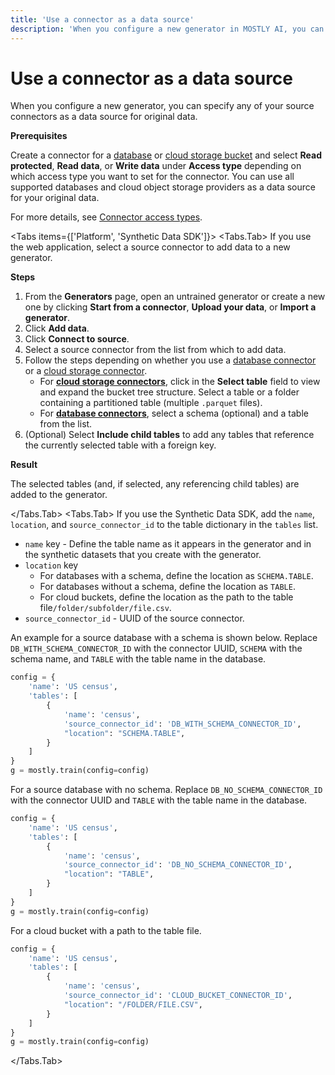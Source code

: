 ```yaml
---
title: 'Use a connector as a data source'
description: 'When you configure a new generator in MOSTLY AI, you can specify any of your source connectors as a data source for original data.'
---
```



# Use a connector as a data source

When you configure a new generator, you can specify any of your source connectors as a data source for original data.

**Prerequisites**

Create a connector for a [database](../create#database-connectors) or [cloud storage bucket](../create#cloud-storage-connectors) and select **Read protected**, **Read data**, or **Write data** under **Access type** depending on which access type you want to set for the connector. You can use all supported databases and cloud object storage providers as a data source for your original data.

For more details, see [Connector access types](/connectors/use/access-types).

<Tabs items={['Platform', 'Synthetic Data SDK']}>
<Tabs.Tab>
If you use the web application, select a source connector to add data to a new generator.

**Steps**

1. From the **Generators** page, open an untrained generator or create a new one by clicking **Start from a connector**, **Upload your data**, or **Import a generator**.
2. Click **Add data**.
3. Click **Connect to source**.
4. Select a source connector from the list from which to add data.
5. Follow the steps depending on whether you use a [database connector](/connectors/create#database-connectors) or a [cloud storage connector](/connectors/create#cloud-storage-connectors).
   - For [**cloud storage connectors**](/connectors/create#cloud-storage-connectors), click in the **Select table** field to view and expand the bucket tree structure. Select a table or a folder containing a partitioned table (multiple `.parquet` files).
   - For [**database connectors**](/connectors/create#database-connectors), select a schema (optional) and a table from the list.
6. (Optional) Select **Include child tables** to add any tables that reference the currently selected table with a foreign key.

**Result**

The selected tables (and, if selected, any referencing child tables) are added to the generator.

</Tabs.Tab>
<Tabs.Tab>
If you use the Synthetic Data SDK, add the `name`, `location`, and `source_connector_id` to the table dictionary in the `tables` list.

- `name` key - Define the table name as it appears in the generator and in the synthetic datasets that you create with the generator.
- `location` key
  - For databases with a schema, define the location as `SCHEMA.TABLE`.
  - For databases without a schema, define the location as `TABLE`.
  - For cloud buckets, define the location as the path to the table file`/folder/subfolder/file.csv`.
- `source_connector_id` - UUID of the source connector.

An example for a source database with a schema is shown below. Replace `DB_WITH_SCHEMA_CONNECTOR_ID` with the connector UUID, `SCHEMA` with the schema name, and `TABLE` with the table name in the database.

```python copy filename="python"
config = {
    'name': 'US census',
    'tables': [
        {
            'name': 'census',
            'source_connector_id': 'DB_WITH_SCHEMA_CONNECTOR_ID',
            "location": "SCHEMA.TABLE",
        }
    ]
}
g = mostly.train(config=config)
```

For a source database with no schema. Replace `DB_NO_SCHEMA_CONNECTOR_ID` with the connector UUID and `TABLE` with the table name in the database.

```python copy filename="python"
config = {
    'name': 'US census',
    'tables': [
        {
            'name': 'census',
            'source_connector_id': 'DB_NO_SCHEMA_CONNECTOR_ID',
            "location": "TABLE",
        }
    ]
}
g = mostly.train(config=config)
```

For a cloud bucket with a path to the table file.

```python copy filename="python"
config = {
    'name': 'US census',
    'tables': [
        {
            'name': 'census',
            'source_connector_id': 'CLOUD_BUCKET_CONNECTOR_ID',
            "location": "/FOLDER/FILE.CSV",
        }
    ]
}
g = mostly.train(config=config)
```

</Tabs.Tab>
</Tabs>
